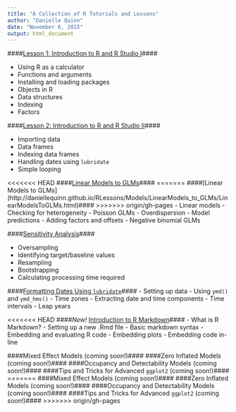 ```yaml
---
title: "A Collection of R Tutorials and Lessons"
author: "Danielle Quinn"
date: "November 6, 2015"
output: html_document
---
```

####[Lesson 1: Introduction to R and R Studio I](http://daniellequinn.github.io/RLessons/Lesson1/Lesson1.html)####

  - Using R as a calculator
  - Functions and arguments
  - Installing and loading packages
  - Objects in R
  - Data structures
  - Indexing
  - Factors

####[Lesson 2: Introduction to R and R Studio II](http://daniellequinn.github.io/RLessons/Lesson2/Lesson2.html)####

  - Importing data
  - Data frames
  - Indexing data frames
  - Handling dates using `lubridate`
  - Simple looping
  
<<<<<<< HEAD
####[Linear Models to GLMs](http://daniellequinn.github.io/RLessons/Models/LinearModels_to_GLMs/LinearModelsToGLMs.html)####
=======
####[Linear Models to GLMs] (http://daniellequinn.github.io/RLessons/Models/LinearModels_to_GLMs/LinearModelsToGLMs.html)####
>>>>>>> origin/gh-pages
  - Linear models
  - Checking for heterogeneity
  - Poisson GLMs
  - Overdispersion
  - Model predictions
  - Adding factors and offsets
  - Negative binomial GLMs

####[Sensitivity Analysis](http://daniellequinn.github.io/RLessons/SensitivityAnalysis/SensitivityAnalysis.html)####

  - Oversampling
  - Identifying target/baseline values
  - Resampling
  - Bootstrapping
  - Calculating processing time required

####[Formatting Dates Using `lubridate`](http://daniellequinn.github.io/RLessons/FormattingDates/FormattingDates.html)####
  - Setting up data
  - Using `ymd()` and `ymd_hms()`
  - Time zones
  - Extracting date and time components
  - Time intervals
  - Leap years

<<<<<<< HEAD
####*New!* [Introduction to R Markdown](http://daniellequinn.github.io/RLessons/RMarkdown/RMarkdown.html)####
  - What is R Markdown?
  - Setting up a new .Rmd file
  - Basic markdown syntax
  - Embedding and evaluating R code
  - Embedding plots
  - Embedding code in-line

####Mixed Effect Models (coming soon!)####
####Zero Inflated Models (coming soon!)####
####Occupancy and Detectability Models (coming soon!)####
####Tips and Tricks for Advanced `ggplot2` (coming soon!)####
=======
####Mixed Effect Models (coming soon!)####
####Zero Inflated Models (coming soon!)####
####Occupancy and Detectability Models (coming soon!)####
####Tips and Tricks for Advanced `ggplot2` (coming soon!)####
>>>>>>> origin/gh-pages
